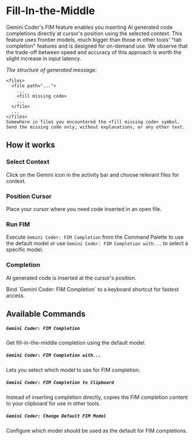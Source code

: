 
# Fill-In-the-Middle

Gemini Coder's FIM feature enables you inserting AI generated code completions directly at cursor's position using the selected context. This feature uses frontier models, much bigger than those in other tools' "tab completion" features and is designed for on-demand use. We observe that the trade-off between speed and accuracy of this approach is worth the slight increase in input latency.

*The structure of generated message:*

```
<files>
  <file path="...">
    ...
    <fill missing code>
    ...
  </file>
  ...
</files>
Somewhere in files you encountered the <fill missing code> symbol. Send the missing code only, without explanations, or any other text.
```

## How it works

### Select Context

Click on the Gemini icon in the activity bar and choose relevant files for context.

### Position Cursor

Place your cursor where you need code inserted in an open file.

### Run FIM

Execute `Gemini Coder: FIM Completion` from the Command Palette to use the default model or use `Gemini Coder: FIM Completion with...` to select a specific model.

### Completion

AI generated code is inserted at the cursor's position.

<Callout type="info">
  Bind `Gemini Coder: FIM Completion` to a keyboard shortcut for fastest access.
</Callout>

## Available Commands

##### `Gemini Coder: FIM Completion`

Get fill-in-the-middle completion using the default model.

##### `Gemini Coder: FIM Completion with...`

Lets you select which model to use for FIM completion.

##### `Gemini Coder: FIM Completion to Clipboard`

Instead of inserting completion directly, copies the FIM completion content to your clipboard for use in other tools.

##### `Gemini Coder: Change Default FIM Model`

Configure which model should be used as the default for FIM completions.